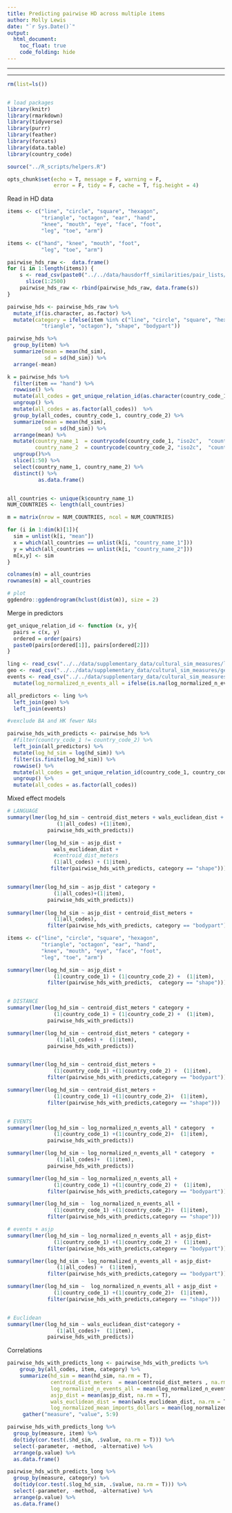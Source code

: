 ```yaml
---
title: Predicting pairwise HD across multiple items
author: Molly Lewis 
date: "`r Sys.Date()`"
output: 
  html_document:
    toc_float: true
    code_folding: hide
---
```

  
******
******
  
```r
rm(list=ls())


# load packages
library(knitr)
library(rmarkdown)
library(tidyverse)
library(purrr)
library(feather)
library(forcats)
library(data.table)
library(country_code)

source("../R_scripts/helpers.R")

opts_chunk$set(echo = T, message = F, warning = F, 
               error = F, tidy = F, cache = T, fig.height = 4)
```

Read in HD data
```r
items <- c("line", "circle", "square", "hexagon", 
           "triangle", "octagon", "ear", "hand", 
           "knee", "mouth", "eye", "face", "foot", 
           "leg", "toe", "arm")

items <- c("hand", "knee", "mouth", "foot", 
           "leg", "toe", "arm")

pairwise_hds_raw <-  data.frame()
for (i in 1:length(items)) {
    s <- read_csv(paste0("../../data/hausdorff_similarities/pair_lists/", items[i], "_sampled_pairs_with_sims_hd.csv"),  col_types = list(col_character(), col_character(), col_double(), col_character(), col_character(), col_character())) %>%
      slice(1:2500)
    pairwise_hds_raw <- rbind(pairwise_hds_raw, data.frame(s))
}

pairwise_hds <- pairwise_hds_raw %>%
  mutate_if(is.character, as.factor) %>%
  mutate(category = ifelse(item %in% c("line", "circle", "square", "hexagon", 
           "triangle", "octagon"), "shape", "bodypart"))

pairwise_hds %>%
  group_by(item) %>%
  summarize(mean = mean(hd_sim),
            sd = sd(hd_sim)) %>%
  arrange(-mean)

k = pairwise_hds %>%
  filter(item == "hand") %>%
  rowwise() %>%
  mutate(all_codes = get_unique_relation_id(as.character(country_code_1), as.character(country_code_2))) %>%
  ungroup() %>%
  mutate(all_codes = as.factor(all_codes))  %>%
  group_by(all_codes, country_code_1, country_code_2) %>%
  summarize(mean = mean(hd_sim),
            sd = sd(hd_sim)) %>%
  arrange(mean) %>%
  mutate(country_name_1  = countrycode(country_code_1, "iso2c",  "country.name"),
         country_name_2  = countrycode(country_code_2, "iso2c",  "country.name")) %>%
  ungroup()%>%
  slice(1:50) %>%
  select(country_name_1, country_name_2) %>%
  distinct() %>%
          as.data.frame() 


all_countries <- unique(k$country_name_1)
NUM_COUNTRIES <- length(all_countries)

m = matrix(nrow = NUM_COUNTRIES, ncol = NUM_COUNTRIES)

for (i in 1:dim(k)[1]){ 
  sim = unlist(k[i, "mean"])
  x = which(all_countries == unlist(k[i, "country_name_1"]))
  y = which(all_countries == unlist(k[i, "country_name_2"]))
  m[x,y] <- sim
}

colnames(m) = all_countries
rownames(m) = all_countries

# plot
ggdendro::ggdendrogram(hclust(dist(m)), size = 2)

```

Merge in predictors
```r
get_unique_relation_id <- function (x, y){
  pairs = c(x, y)
  ordered = order(pairs)
  paste0(pairs[ordered[1]], pairs[ordered[2]])
}

ling <- read_csv("../../data/supplementary_data/cultural_sim_measures/lang/all_google_lang_dists_clean.csv") 
geo <- read_csv("../../data/supplementary_data/cultural_sim_measures/geo/all_google_geo_dists_clean.csv") 
events <- read_csv("../../data/supplementary_data/cultural_sim_measures/events/all_google_event_dists.csv") %>%
  mutate(log_normalized_n_events_all = ifelse(is.na(log_normalized_n_events_all), 0, log_normalized_n_events_all))

all_predictors <- ling %>%
  left_join(geo) %>%
  left_join(events)

#vexclude BA and HK fewer NAs

pairwise_hds_with_predicts <- pairwise_hds %>%
  #filter(country_code_1 != country_code_2) %>%
  left_join(all_predictors) %>% 
  mutate(log_hd_sim = log(hd_sim)) %>% 
  filter(is.finite(log_hd_sim)) %>%
  rowwise() %>%
  mutate(all_codes = get_unique_relation_id(country_code_1, country_code_2)) %>%
  ungroup() %>%
  mutate(all_codes = as.factor(all_codes)) 

```

Mixed effect models
```r
# LANGUAGE
summary(lmer(log_hd_sim ~ centroid_dist_meters + wals_euclidean_dist + 
                (1|all_codes) +(1|item), 
             pairwise_hds_with_predicts))

summary(lmer(log_hd_sim ~ asjp_dist + 
               wals_euclidean_dist +
               #centroid_dist_meters 
               (1|all_codes) + (1|item), 
              filter(pairwise_hds_with_predicts, category == "shape")))


summary(lmer(log_hd_sim ~ asjp_dist * category + 
               (1|all_codes)+(1|item), 
             pairwise_hds_with_predicts))
             
summary(lmer(log_hd_sim ~ asjp_dist + centroid_dist_meters +
               (1|all_codes), 
             filter(pairwise_hds_with_predicts, category == "bodypart")))

items <- c("line", "circle", "square", "hexagon", 
           "triangle", "octagon", "ear", "hand", 
           "knee", "mouth", "eye", "face", "foot", 
           "leg", "toe", "arm")

summary(lmer(log_hd_sim ~ asjp_dist + 
               (1|country_code_1) + (1|country_code_2) +  (1|item), 
             filter(pairwise_hds_with_predicts,  category == "shape")))


# DISTANCE
summary(lmer(log_hd_sim ~ centroid_dist_meters * category +  
               (1|country_code_1) + (1|country_code_2) +  (1|item), 
             pairwise_hds_with_predicts))

summary(lmer(log_hd_sim ~ centroid_dist_meters * category +  
                (1|all_codes) +  (1|item), 
             pairwise_hds_with_predicts))


summary(lmer(log_hd_sim ~ centroid_dist_meters +
               (1|country_code_1) +(1|country_code_2) +  (1|item),  
             filter(pairwise_hds_with_predicts,category == "bodypart")))

summary(lmer(log_hd_sim ~ centroid_dist_meters + 
               (1|country_code_1) +(1|country_code_2)+  (1|item),  
             filter(pairwise_hds_with_predicts,category == "shape")))


# EVENTS
summary(lmer(log_hd_sim ~ log_normalized_n_events_all * category  + 
               (1|country_code_1) +(1|country_code_2)+  (1|item), 
             pairwise_hds_with_predicts))

summary(lmer(log_hd_sim ~ log_normalized_n_events_all * category  + 
                (1|all_codes)+  (1|item), 
             pairwise_hds_with_predicts))

summary(lmer(log_hd_sim ~ log_normalized_n_events_all + 
               (1|country_code_1) +(1|country_code_2) +  (1|item),  
             filter(pairwise_hds_with_predicts,category == "bodypart")))

summary(lmer(log_hd_sim ~  log_normalized_n_events_all + 
               (1|country_code_1) +(1|country_code_2)+  (1|item),  
             filter(pairwise_hds_with_predicts,category == "shape")))

# events + asjp
summary(lmer(log_hd_sim ~ log_normalized_n_events_all + asjp_dist+ 
               (1|country_code_1) +(1|country_code_2) +  (1|item),  
             filter(pairwise_hds_with_predicts,category == "bodypart")))

summary(lmer(log_hd_sim ~ log_normalized_n_events_all + asjp_dist+ 
                (1|all_codes) +  (1|item),  
             filter(pairwise_hds_with_predicts,category == "bodypart")))

summary(lmer(log_hd_sim ~  log_normalized_n_events_all + asjp_dist + 
               (1|country_code_1) +(1|country_code_2)+  (1|item),  
             filter(pairwise_hds_with_predicts,category == "shape")))


# Euclidean
summary(lmer(log_hd_sim ~ wals_euclidean_dist*category +
                (1|all_codes)+  (1|item), 
             pairwise_hds_with_predicts))


```

Correlations
```r

pairwise_hds_with_predicts_long <- pairwise_hds_with_predicts %>% 
    group_by(all_codes, item, category) %>%
    summarize(hd_sim = mean(hd_sim, na.rm = T),
              centroid_dist_meters  = mean(centroid_dist_meters , na.rm = T), 
              log_normalized_n_events_all = mean(log_normalized_n_events_all, na.rm = T),
              asjp_dist = mean(asjp_dist, na.rm = T),
              wals_euclidean_dist = mean(wals_euclidean_dist, na.rm = T),
              log_normalized_mean_imports_dollars = mean(log_normalized_mean_imports_dollars, na.rm = T)) %>%
     gather("measure", "value", 5:9)

pairwise_hds_with_predicts_long %>%
  group_by(measure, item) %>%
  do(tidy(cor.test(.$hd_sim, .$value, na.rm = T))) %>%
  select(-parameter, -method, -alternative) %>%
  arrange(p.value) %>%
  as.data.frame()

pairwise_hds_with_predicts_long %>%
  group_by(measure, category) %>%
  do(tidy(cor.test(.$log_hd_sim, .$value, na.rm = T))) %>%
  select(-parameter, -method, -alternative) %>%
  arrange(p.value) %>%
  as.data.frame()
```
